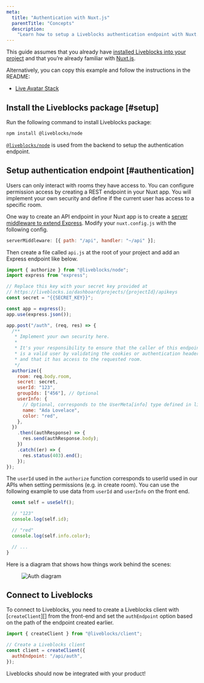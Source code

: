 ```yaml
---
meta:
  title: "Authentication with Nuxt.js"
  parentTitle: "Concepts"
  description:
    "Learn how to setup a Liveblocks authentication endpoint with Nuxt.js"
---
```


This guide assumes that you already have
[installed Liveblocks into your project](/docs/get-started/vue) and that you’re
already familiar with
[Nuxt.js](https://nuxtjs.org/docs/2.x/get-started/installation).

Alternatively, you can copy this example and follow the instructions in the
README:

- [Live Avatar Stack](/examples/live-avatar-stack/nuxtjs)

## Install the Liveblocks package [#setup]

Run the following command to install Liveblocks package:

```bash
npm install @liveblocks/node
```

[`@liveblocks/node`][] is used from the backend to setup the authentication
endpoint.

## Setup authentication endpoint [#authentication]

Users can only interact with rooms they have access to. You can configure
permission access by creating a REST endpoint in your Nuxt app. You will
implement your own security and define if the current user has access to a
specific room.

One way to create an API endpoint in your Nuxt app is to create a
[server middleware to extend Express](https://nuxtjs.org/docs/2.x/configuration-glossary/configuration-servermiddleware#custom-api-endpoint).
Modify your `nuxt.config.js` with the following config.

```js file="nuxt.config.js"
serverMiddleware: [{ path: "/api", handler: "~/api" }];
```

Then create a file called `api.js` at the root of your project and add an
Express endpoint like below.

```js file="api.js"
import { authorize } from "@liveblocks/node";
import express from "express";

// Replace this key with your secret key provided at
// https://liveblocks.io/dashboard/projects/{projectId}/apikeys
const secret = "{{SECRET_KEY}}";

const app = express();
app.use(express.json());

app.post("/auth", (req, res) => {
  /**
   * Implement your own security here.
   *
   * It's your responsibility to ensure that the caller of this endpoint
   * is a valid user by validating the cookies or authentication headers
   * and that it has access to the requested room.
   */
  authorize({
    room: req.body.room,
    secret: secret,
    userId: "123",
    groupIds: ["456"], // Optional
    userInfo: {
      // Optional, corresponds to the UserMeta[info] type defined in liveblocks.config.ts
      name: "Ada Lovelace",
      color: "red",
    },
  })
    .then((authResponse) => {
      res.send(authResponse.body);
    })
    .catch((er) => {
      res.status(403).end();
    });
});
```

The `userId` used in the `authorize` function corresponds to userId used in our
APIs when setting permissions (e.g. in create room). You can use the following
example to use data from `userId` and `userInfo` on the front end.

```ts
  const self = useSelf();

  // "123"
  console.log(self.id);

  // "red"
  console.log(self.info.color);

  // ...
}
```

Here is a diagram that shows how things work behind the scenes:

<Figure highlight={false}>
  <Image
    src="/images/docs/auth-diagram.svg"
    alt="Auth diagram"
    layout="responsive"
    width={730}
    height={504}
    quality={90}
  />
</Figure>

## Connect to Liveblocks

To connect to Liveblocks, you need to create a Liveblocks client with
[`createClient`][] from the front-end and set the `authEndpoint` option based on
the path of the endpoint created earlier.

```js
import { createClient } from "@liveblocks/client";

// Create a Liveblocks client
const client = createClient({
  authEndpoint: "/api/auth",
});
```

Liveblocks should now be integrated with your product!

[`@liveblocks/node`]: /docs/api-reference/liveblocks-node
